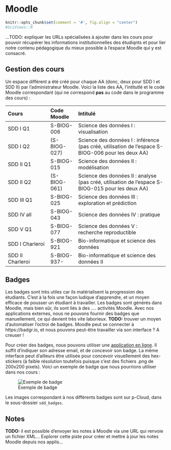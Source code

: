 # Moodle {#moodle}

```r
knitr::opts_chunk$set(comment = '#', fig.align = "center")
#SciViews::R
```

...TODO: expliquer les URLs spécialisées à ajouter dans les cours pour pouvoir récupérer les informations institutionnelles des étudiqnts et pour lier notre contenu pédagogique du mieux possible à l'espace Moodle qui y est consacré.

## Gestion des cours

Un espace différent a été créé pour chaque AA (donc, deux pour SDD I et SDD II) par l'administrateur Moodle. Voici la liste des AA, l'intitutlé et le code Moodle correspondant (qui ne correspond **pas** au code dans le programme des cours)\ :

| Cours               | Code Moodle  | Intitulé                                   |
|:--------------------|:-------------|:-------------------------------------------|
| SDD I Q1            | S-BIOG-006   | Science des données I : visualisation      |
| SDD I Q2            | (S-BIOG-027) | Science des données I : inférence (pas créé, utilisation de l'espace S-BIOG-006 pour les deux AA)          |
| SDD II Q1           | S-BIOG-015   | Science des données II : modélisation      |
| SDD II Q2           | (S-BIOG-061) | Science des données II : analyse  (pas créé, utilisation de l'espace S-BIOG-015 pour les deux AA)          |
| SDD III Q1          | S-BIOG-025   | Science des données III : exploration et prédiction  |
| SDD IV all          | S-BIOG-043   | Science des données IV : pratique          |
| SDD V Q1            | S-BIOG-077   | Science des données V : recherche reproductible  |
| SDD I Charleroi     | S-BIOG-921   | Bio-informatique et science des données    |
| SDD II Charleroi    | S-BIOG-937-  | Bio-informatique et science des données II |

## Badges

Les badges sont très utiles car ils matérialisent la progression des étudiants. C'est à la fois une façon ludique d'apprendre, et un moyen efficace de pousser un étudiant à travailler. Les badges sont générés dans Moodle, mais bien sûr, ils sont liés à des .... activités Moodle. Avec nos applications externes, nous ne pouvons fournir des badges que manuellement, ce qui devient très vite laborieux. **TODO:** trouver un moyen d'automatiser l'octroi de badges. Moodle peut se connecter à https://badgr.io, et nous pouvons peut-être travailler via son interface\ ? A creuser\ !

Pour créer des badges, nous pouvons utiliser une [application en ligne](https://www.openbadges.me/designer.html). Il suffit d'indiquer son adresse email, et de concevoir son badge. La même interface peut d'ailleurs être utilisée pour concevoir visuellement des hex-stickers (à faible résolution toutefois puisque c'est des fichiers .png de 200x200 pixels). Voici un exemple de badge que nous pourrions utiliser dans nos cours\ :

![Exemple de badge](images/moodle/sdd1-02visualisation1.png)

Les images correspondant à nos différents badges sont sur p-Cloud, dans le sous-dossier `sdd_badges`.

## Notes

**TODO:** il est possible d'envoyer les notes à Moodle via une URL qui renvoie un fichier XML... Explorer cette piste pour créer et mettre à jour les notes Moodle depuis nos applis...
